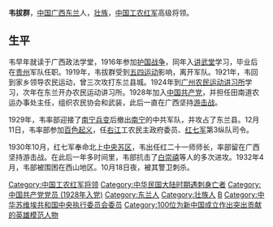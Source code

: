 {{Infobox Biography
| subject_name   = 韦拔群
| image_name     = 韦拔群将军.jpg|frame|right
| image_size     = 300px
| date_of_birth  = 1894年2月6日
| place_of_birth = {{QING}}[[廣西省_(清朝)|广西省]]东兰县
| date_of_death  = {{death date and age|1932|10|19|1894|2|6}}
| place_of_death = {{ROC|廣西省}}[[东兰县|东兰县]]
| occupation     = [[中国现代早期农民运动三大领袖之一|中国现代早期农民运动三大领袖之一]]、<br />百色起义领导者之一、<br />[[中国工农红军早期高级将领|中国工农红军早期高级将领]]、<br />中国工农红军第七军第三纵队司令员}}
'''韦拔群'''{{BD|1894年|2月6日|1932年|10月18日|catIdx=W韦}}，[[中国|中国]][[广西|广西]][[东兰|东兰]]人，[[壮族|壮族]]，[[中国工农红军|中国工农红军]]高级将领。

== 生平 ==

韦早年就读于广西政法学堂，1916年参加[[护国战争|护国战争]]，同年入[[讲武堂|讲武堂]]学习，毕业后在[[贵州|贵州]]军队任职。1919年，韦拔群受到[[五四运动|五四运动]]影响，离开军队。1921年，韦回到家乡领导农民运动，曾三次攻打东兰县城。1924年到[[广州农民运动讲习所|广州农民运动讲习所]]学习，次年在东兰开办农民运动讲习所。1928年加入[[中国共产党|中国共产党]]，并担任田南道农运办事处主任，组织农民协会和武装，此后一直在广西坚持[[游击战|游击战]]。

1929年，韦率部迎接了[[南宁兵变|南宁兵变]]后撤出[[南宁|南宁]]的中共军队，并攻占了东兰县。12月11日，韦率部参加[[百色起义|百色起义]]，任[[右江|右江]]工农民主政府委员、[[红七军|红七军]]第3纵队司令。

1930年10月，红七军奉命北上[[中央苏区|中央苏区]]，韦出任红二十一师师长，率部留在广西坚持游击战。在此后一年多时间里，韦部抗击了[[白崇禧|白崇禧]]等人的多次进攻。1932年4月，韦部被围困在西山地区。10月18日夜，被其警卫刺杀。

{{DEFAULTSORT:W}}
[[Category:中国工农红军将领|Category:中国工农红军将领]]
[[Category:中华民国大陆时期遇刺身亡者|Category:中华民国大陆时期遇刺身亡者]]
[[Category:中国共产党党员_(1928年入党)|Category:中国共产党党员 (1928年入党)]]
[[Category:东兰人|Category:东兰人]]
[[Category:壮族人|Category:壮族人]]
[[Category:韋姓|B]]
[[Category:中华苏维埃共和国中央执行委员会委员|Category:中华苏维埃共和国中央执行委员会委员]]
[[Category:100位为新中国成立作出突出贡献的英雄模范人物|Category:100位为新中国成立作出突出贡献的英雄模范人物]]